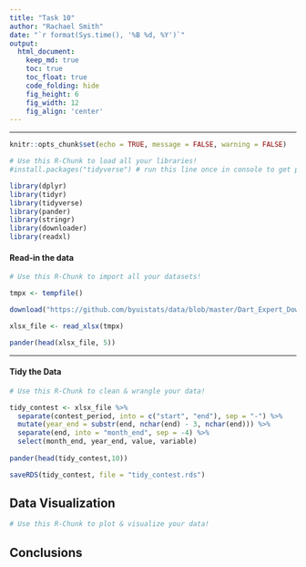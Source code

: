 ```yaml
---
title: "Task 10"
author: "Rachael Smith"
date: "`r format(Sys.time(), '%B %d, %Y')`"
output:
  html_document:  
    keep_md: true
    toc: true
    toc_float: true
    code_folding: hide
    fig_height: 6
    fig_width: 12
    fig_align: 'center'
---
```


-----

```r
knitr::opts_chunk$set(echo = TRUE, message = FALSE, warning = FALSE)
```

```r
# Use this R-Chunk to load all your libraries!
#install.packages("tidyverse") # run this line once in console to get package

library(dplyr)
library(tidyr)
library(tidyverse)
library(pander)
library(stringr)
library(downloader)
library(readxl)
```

#### Read-in the data

```r
# Use this R-Chunk to import all your datasets!

tmpx <- tempfile()

download("https://github.com/byuistats/data/blob/master/Dart_Expert_Dow_6month_anova/Dart_Expert_Dow_6month_anova.xlsx?raw=true", tmpx, mode = "wb")

xlsx_file <- read_xlsx(tmpx)

pander(head(xlsx_file, 5))

```

-----

#### Tidy the Data

```r
# Use this R-Chunk to clean & wrangle your data!

tidy_contest <- xlsx_file %>%
  separate(contest_period, into = c("start", "end"), sep = "-") %>%
  mutate(year_end = substr(end, nchar(end) - 3, nchar(end))) %>% 
  separate(end, into = "month_end", sep = -4) %>% 
  select(month_end, year_end, value, variable)
  
pander(head(tidy_contest,10))

saveRDS(tidy_contest, file = "tidy_contest.rds")
```

## Data Visualization

```r
# Use this R-Chunk to plot & visualize your data!

```

## Conclusions
